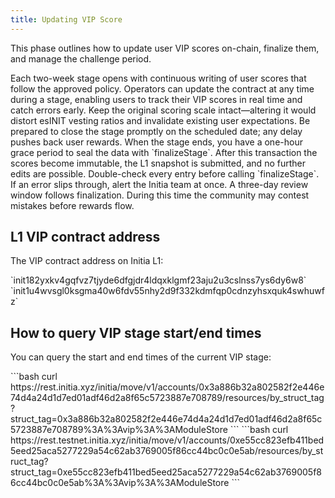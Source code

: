 ```yaml
---
title: Updating VIP Score
---
```


This phase outlines how to update user VIP scores on-chain, finalize them, and manage the challenge period.

<Steps>
  <Step title="Record VIP scores on-chain">
    Each two-week stage opens with continuous writing of user scores that follow the approved policy.  
    Operators can update the contract at any time during a stage, enabling users to track their VIP scores in real time and catch errors early.
    Keep the original scoring scale intact—altering it would distort esINIT vesting ratios and invalidate existing user expectations.  
    Be prepared to close the stage promptly on the scheduled date; any delay pushes back user rewards.
  </Step>
  <Step title="Finalize scores">
    When the stage ends, you have a one-hour grace period to seal the data with `finalizeStage`.  
    After this transaction the scores become immutable, the L1 snapshot is submitted, and no further edits are possible.  
    <Warning>
    Double-check every entry before calling `finalizeStage`.  
    If an error slips through, alert the Initia team at once.
    </Warning>
  </Step>
  <Step title="Challenge period">
    A three-day review window follows finalization.  
    During this time the community may contest mistakes before rewards flow.
  </Step>
</Steps>


## L1 VIP contract address

The VIP contract address on Initia L1:

<Tabs>
  <Tab title="Mainnet">
    `init182yxkv4gqfvz7tjyde6dfgjdr4ldqxklgmf23aju2u3cslnss7ys6dy6w8`
  </Tab>
  <Tab title="Testnet">
    `init1u4wvsgl0ksgma40w6fdv55nhy2d9f332kdmfqp0cdnzyhsxquk4swhuwfz`
  </Tab>
</Tabs>

## How to query VIP stage start/end times

You can query the start and end times of the current VIP stage: 

<Tabs>
  <Tab title="Mainnet">
    ```bash
    curl https://rest.initia.xyz/initia/move/v1/accounts/0x3a886b32a802582f2e446e74d4a24d1d7ed01adf46d2a8f65c5723887e708789/resources/by_struct_tag?struct_tag=0x3a886b32a802582f2e446e74d4a24d1d7ed01adf46d2a8f65c5723887e708789%3A%3Avip%3A%3AModuleStore
    ```
  </Tab>
  <Tab title="Testnet">
    ```bash
    curl https://rest.testnet.initia.xyz/initia/move/v1/accounts/0xe55cc823efb411bed5eed25aca5277229a54c62ab3769005f86cc44bc0c0e5ab/resources/by_struct_tag?struct_tag=0xe55cc823efb411bed5eed25aca5277229a54c62ab3769005f86cc44bc0c0e5ab%3A%3Avip%3A%3AModuleStore
    ```
  </Tab>
</Tabs>